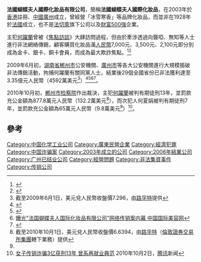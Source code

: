 '''法國蝴蝶夫人國際化妝品有限公司'''，簡稱'''法國蝴蝶夫人國際化妝品'''，在2003年於[[香港|香港]]註冊、[[中國|中國]][[廣州|廣州]]成立，曾經營「冰雪寒香」等品牌化妝品，而並非在1928年於[[法國|法國]]成立，也不是[[法切萊|法切萊]]旗下公司以及[[財富500強|財富500強]]企業。

主犯[[何躍蘭|何躍蘭]]曾被《[[焦點訪談|焦點訪談]]》大肆訪問過程，但由於牽涉透過向聾啞、無知等人士進行非法網絡傳銷，顧客購買化妝品滿[[人民幣|人民幣]]7,000元、3,500元、2,100元即分別成為金卡、銀卡、銅卡會員，而成為最大欺詐焦點。<ref>{{Cite web |url=https://www.youtube.com/watch?v=kZZcaLdQDz8 |title=焦点访谈/“蝴蝶夫人”的美丽陷阱 主持：張泉靈（又名：泉靈） CCTV.com |access-date=2021-09-19 |archive-date=2021-09-19 |archive-url=https://web.archive.org/web/20210919015742/https://www.youtube.com/watch?v=kZZcaLdQDz8 |dead-url=no }}</ref><ref>{{Cite web |url=http://the-sun.on.cc/cnt/china_world/20090604/00429_003.html |title=聾啞人求餬口墮騙局 太陽報 |access-date=2011-11-22 |archive-date=2016-03-04 |archive-url=https://web.archive.org/web/20160304185957/http://the-sun.on.cc/cnt/china_world/20090604/00429_003.html |dead-url=no }}</ref>

2009年6月初，[[湖南省|湖南省]][[郴州市|郴州市]]公安機關、[[廣州市|廣州市]]等各大公安機關進行大規模搗破非法傳銷活動，拘捕何躍蘭有關同黨人士。結業後29個全國省份已非法獲利達至3.35億元人民幣（4592萬美元<ref>截至2009年6月1日，美元兌人民幣收盤價7.296，由[[路孚特|路孚特]]提供</ref>）<ref>{{Cite web |url=http://society.people.com.cn/GB/12225819.html |title=“法国蝴蝶夫人”涉非法传销案开庭 涉案金额超3亿 人民日報 2010-07-22 |access-date=2011-11-22 |archive-date=2016-03-04 |archive-url=https://web.archive.org/web/20160304120036/http://society.people.com.cn/GB/12225819.html |dead-url=no }}</ref><ref>{{Cite web |url=http://the-sun.on.cc/cnt/china_world/20090604/00429_001.html |title=蝴蝶夫人騙盡29省市 太陽報 2009-06-04 |access-date=2011-11-22 |archive-date=2009-08-08 |archive-url=https://web.archive.org/web/20090808020127/http://the-sun.on.cc/cnt/china_world/20090604/00429_001.html |dead-url=no }}</ref><ref>[http://news.prccn.com/WzHtml/2010/3/13/2010313234816.html 曝光"法国蝴蝶夫人国际化妆品有限公司"网络传销案内幕 中国国际美容网]{{dead link|date=2018年3月 |bot=InternetArchiveBot |fix-attempted=yes }}</ref><ref>{{Cite web |url=http://the-sun.on.cc/cnt/china_world/20090604/00429_002.html |title=非法傳銷升溫如社會毒瘤 太陽報 |access-date=2011-11-22 |archive-date=2016-03-05 |archive-url=https://web.archive.org/web/20160305072432/http://the-sun.on.cc/cnt/china_world/20090604/00429_002.html |dead-url=no }}</ref>。

2010年10月初，[[郴州市检察院|郴州市检察院]]作出裁決，主犯[[何躍蘭|何躍蘭]]被判有期徒刑13年，並罰款充公金額為877.8萬元人民幣（132.2萬美元<ref name="#1">截至2010年10月1日，美元兌人民幣收盤價6.6394，由[[路孚特|路孚特]]（[[倫敦證券交易所集團|倫敦證券交易所集團]]轄下業務）提供</ref>），而次犯人何夏娟被判有期徒刑7年，並罰款充公金額為65萬元人民幣（9.8萬美元<ref name="#1"/>）<REF>
[https://news.qq.com/a/20101002/000916.htm 女子传销诈骗3亿获刑13年 曾系再就业典范] {{Wayback|url=https://news.qq.com/a/20101002/000916.htm |date=20211003051656 }}2010年10月2日，[[腾讯|腾讯]]新闻
</REF>。

==參考==
{{reflist}}

[[Category:中国化学工业公司|Category:中国化学工业公司]]
[[Category:廣東民營企業|Category:廣東民營企業]]
[[Category:經濟犯罪|Category:經濟犯罪]]
[[Category:中国诈骗案|Category:中国诈骗案]]
[[Category:2003年成立的公司|Category:2003年成立的公司]]
[[Category:2006年結業公司|Category:2006年結業公司]]
[[Category:广州已结业公司|Category:广州已结业公司]]
[[Category:經營問題|Category:經營問題]]
[[Category:非法集資事件|Category:非法集資事件]]
[[Category:传销公司|Category:传销公司]]